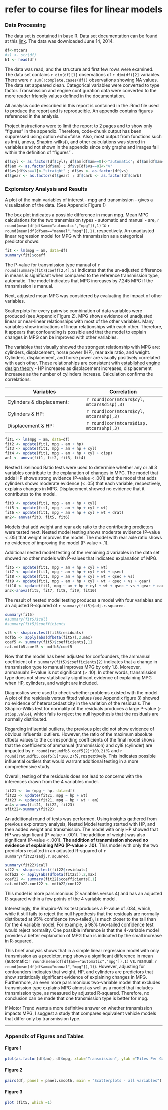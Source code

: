 # refer to course files for linear models

### Data Processing
The data set is contained in base R. Data set documentation can be found at this [link](http://stat.ethz.ch/R-manual/R-devel/library/datasets/html/mtcars.html).  The data was downloaded June 14, 2014.

```r
df<-mtcars
#s1 <- str(df)
h1 <- head(df)
```

The data was read, and the structure and first few rows were examined. The data set contains `r dim(df)[1]` observations of `r dim(df)[2]` variables.  There were `r sum(!complete.cases(df))` observations showing NA values.  The data set appeared clean.  Categorical variables were converted to type factor. Transmission and engine configuration data were converted to the more reader friendly values defined in the documentation.

All analysis code described in this report is contained in the .Rmd file used to produce the report and is reproducible. An appendix contains  figures referenced in the analysis. 

Project instructions were to limit the report to 2 pages and to show only "figures" in the appendix. Therefore, code-chunk output has been suppressed using option echo=false. Also, most output from functions such as lm(), anova, Shapiro-wilks(), and other calculations was stored in variables and not shown in the appendix since only graphs and images fall within the definition of "figures" .

```r
df$cyl <- as.factor(df$cyl); df$am[df$am==0]<-"automatic"; df$am[df$am==1]<-"manual"
df$am <- as.factor(df$am) ; df$vs[df$vs==0]<-"v"
df$vs[df$vs==1]<-"straight" ; df$vs <- as.factor(df$vs)
df$gear <- as.factor(df$gear) ; df$carb <- as.factor(df$carb)
```

### Exploratory Analysis and Results
A plot of the main variables of interest - mpg and transmission - gives a visualization of the data. (See Appendix Figure 1)

The box plot indicates a possible difference in mean mpg. Mean MPG calculations for the two transmission types - automatic and manual - are, `r round(mean(df[df$am=="automatic","mpg"]),1)` to `r round(mean(df[df$am=="manual","mpg"]),1)`, respectively. An unadjusted linear regression model for MPG with  transmission as a categorical predictor shows:
```r
fit <- lm(mpg ~ am, data=df)
summary(fit)$coeff
```
The P-value for transmission type manual of `r round(summary(fit)$coeff[2,4],5)` indicates that the un-adjusted difference in means is significant when compared  to the reference transmission type, automatic. The model indicates that MPG increases by 7.245 MPG if the transmission is manual.

Next, adjusted mean MPG was considered by evaluating the impact of other variables. 

Scatterplots for every pairwise combination of data variables were produced (see Appendix Figure 2). MPG shows evidence of unadjusted linear or near-linear relationships with most of the other variables. Many variables show indications of linear relationships with each other. Therefore, it appears that confounding is possible and that the model to explain changes in MPG can be improved with other variables.

The variables that visually showed the strongest relationship with MPG are: cylinders, displacement, horse power (HP), rear axle ratio, and weight. Cylinders, displacement, and horse power are visually positively correlated with each other. These relationships are consistent with [established engine design theory](http://auto.howstuffworks.com/engine7.htm) - HP increases as displacement increases; displacement increases as the number of cylinders increase. Calculation confirms the correlations:

Variables  | Correlation  
------------- | -------------  
Cylinders & displacement:  |  `r round(cor(mtcars$cyl, mtcars$disp),3)`  
Cylinders & HP:  |  `r round(cor(mtcars$cyl, mtcars$hp),3)`  
Displacement & HP:  | `r round(cor(mtcars$disp, mtcars$hp),3)`  

```r
fit1 <- lm(mpg ~ am, data=df)
fit2 <- update(fit1, mpg ~ am + hp)
fit3 <- update(fit1, mpg ~ am + hp + cyl)
fit4 <- update(fit1, mpg ~ am + hp + cyl + disp)
an1 <- anova(fit1, fit2, fit3, fit4)
```
Nested Likelihood Ratio tests were used to determine whether any or all 3 variables contribute to the explanation of changes in MPG. The model that adds HP shows strong evidence (P-value < .001) and the model that adds cylinders shows moderate evidence (< .05) that each variable, respectively, explains changes in MPG.  Displacement showed no evidence that it contributes to the model.

```r
fit3 <- update(fit1, mpg ~ am + hp + cyl)
fit5 <- update(fit1, mpg ~ am + hp + cyl + wt)
fit6 <- update(fit1, mpg ~ am + hp + cyl + wt + drat)
an2<- anova(fit3, fit5, fit6)
```
Models that add weight and rear axle ratio to the contributing predictors were tested next. Nested model testing shows moderate evidence (P-value < .05) that weight improves the model.  The model with rear axle ratio shows no evidence of improving the model (P-value > .1). 

Additional nested model testing of the remaining 4 variables in the data set showed no other models with P-values that indicated explanation of MPG.
```r
fit5 <- update(fit1, mpg ~ am + hp + cyl + wt)
fit7 <- update(fit1, mpg ~ am + hp + cyl + wt + qsec)
fit8 <- update(fit1, mpg ~ am + hp + cyl + wt + qsec + vs)
fit9 <- update(fit1, mpg ~ am + hp + cyl + wt + qsec + vs + gear)
fit10 <- update(fit1, mpg ~ am + hp + cyl + wt + qsec + vs + gear + carb)
an3<-anova(fit5, fit7, fit8, fit9, fit10)
```

The result of nested model testing produces a model with four variables and an adjusted R-squared of  `r summary(fit5)$adj.r.squared`.
```r
summary(fit5)
#summary(fit5)$call
#summary(fit5)$coefficients
```
```r
st5 <- shapiro.test(fit5$residuals)
mdfb5 <- apply(abs(dfbeta(fit5)),2,max)
coef5 <- summary(fit5)$coefficients[,1]
rat.mdfb5.coef5 <- mdfb5/coef5
```

Now that the model has been adjusted for confounders, the ammanual coefficient of `r summary(fit5)$coefficients[2]` indicates that a change in transmission type to manual improves MPG by only 1.8. Moreover, ammanual's P-value is not significant (> .10). In other words, transmission type does not show statistically significant evidence of explaining MPG when HP, cylinders, and weight are included.

Diagnostics were used to check whether problems existed with the model. A plot of the residuals versus fitted values (see Appendix figure 3) showed no evidence of heteroscedasticity in the variation of the residuals. The Shapiro-Wilks test for normality of the residuals produces a large P-value (`r st5$p.value`), which fails to reject the null hypothesis that the residuals are normally distributed.

Regarding influential outliers, the previous plot did not show evidence of obvious influential outliers. However, the ratio of the maximum absolute dfbeta values to the corresponding coefficients of the final model shows that the coefficients of ammanual (transmission) and cyl8 (cylinder) are impacted by `r round(rat.mdfb5.coef5[2]*100,2)`% and `r round(rat.mdfb5.coef5[5]*100,2)`%, respectively. This indicates possible influential outliers that would warrant additional testing in a more comprehensive study.  

Overall, testing of the residuals does not lead to concerns with the inferences drawn from the 4 variables model.

```r
fit21 <- lm (mpg ~ hp, data=df)
fit22 <- update(fit21, mpg ~ hp + wt)
fit23 <- update(fit21, mpg ~ hp + wt + am)
an4<-anova(fit21, fit22, fit23)
sfit22<-summary(fit22)
```

An additional round of tests was performed. Using insights gathered from previous exploratory analysis, Nested Model testing started with HP, and then added weight and transmission. The model with only HP showed that HP was significant (P-value < .001). The addition of weight was also significant (P-value < .001).  __The addition of transmission showed no evidence of explaining MPG (P-value > .10).__ This model with only the two predictors resulted in an adjusted R-squared of `r summary(fit22)$adj.r.squared`.  

```r
summary(fit22)$call
st22 <- shapiro.test(fit22$residuals)
mdfb22 <- apply(abs(dfbeta(fit22)),2,max)
coef22 <- summary(fit22)$coefficients[,1]
rat.mdfb22.coef22 <- mdfb22/coef22
```
This model is more parsimonious (2 variables versus 4) and has an adjusted R-squared within a few points of the 4 variable model.

Interestingly, the Shapiro-Wilks test produces a P-value of .034, which, while it still fails to reject the null hypothesis that the residuals are normally distributed at 95% confidence (two-tailed), is much closer to the tail than for the 4 variable model. For example, a 98% two-tailed confidence test would reject normality. One  possible inference is that the 4-variable model provides a better explanation of MPG than is indicated by the small increase in R-squared.

This brief analysis shows that in a simple linear regression model with only transmission as a predictor, mpg shows a significant difference in  mean (automatic:`r round(mean(df[df$am=="automatic","mpg"]),1)` vs. manual: `r round(mean(df[df$am=="manual","mpg"]),1)`). However, adjusting for confounders indicates that weight, HP, and cylinders are predictors that show statistically significant evidence of explaining changes in MPG. Furthermore, an even more parsimonious two-variable model that excludes transmission type explains MPG almost as well as a model that includes transmission type, as measured by adjusted R-squared. Therefore, no conclusion can be made that one transmission type is better for mpg. 

If Motor Trend wants a more definitive answer on whether transmission impacts MPG, I suggest a study that compares equivalent vehicle models that differ only by transmission type.  
  
  
  
****

### Appendix of Figures and Tables

#### Figure 1
```r
plot(as.factor(df$am), df$mpg, xlab="Transmission", ylab ="Miles Per Gallon (mpg)")
```

#### Figure 2
```r
pairs(df, panel = panel.smooth, main = "Scatterplots - all variables")
```

#### Figure 3
```r
plot (fit5, which =1)
```

